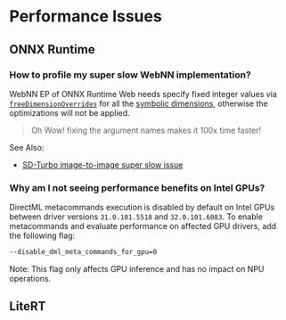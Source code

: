 
# Performance Issues

## ONNX Runtime

### How to profile my super slow WebNN implementation?

WebNN EP of ONNX Runtime Web needs specify fixed integer values via [`freeDimensionOverrides`](../tutorials/onnx-runtime/free-dimension-overrides) for all the [symbolic dimensions](../tutorials/onnx-runtime/free-dimension-overrides#symbolic-dimension), otherwise the optimizations will not be applied.

> <InfoIcon /> Oh Wow! fixing the argument names makes it 100x time faster! 

See Also:
- [SD-Turbo image-to-image super slow issue](https://github.com/microsoft/webnn-developer-preview/issues/40)

### Why am I not seeing performance benefits on Intel GPUs?

DirectML metacommands execution is disabled by default on Intel GPUs between driver versions `31.0.101.5518` and `32.0.101.6083`. To enable metacommands and evaluate performance on affected GPU drivers, add the following flag:

```bash copy showLineNumbers filename="gpu-flag"
--disable_dml_meta_commands_for_gpu=0
```

Note: This flag only affects GPU inference and has no impact on NPU operations.

## LiteRT